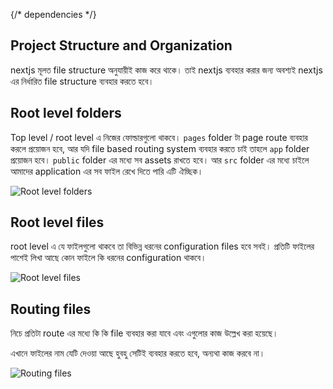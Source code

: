 {/* dependencies */}

## Project Structure and Organization

nextjs মূলত file structure অনুযায়ীই কাজ করে থাকে। তাই nextjs ব্যবহার করার জন্য অবশ্যই nextjs এর নির্ধারিত file structure ব্যবহার করতে হবে।

## Root level folders

Top level / root level এ নিজের ফোল্ডারগুলো থাকবে। `pages` folder টা page route ব্যবহার করলে প্রয়োজন হবে, আর যদি file based routing system ব্যবহার করতে চাই তাহলে `app` folder প্রয়োজন হবে। `public` folder এর মধ্যে সব assets রাখতে হবে। আর `src` folder এর মধ্যে চাইলে আমাদের application এর সব ফাইল রেখে দিতে পারি এটি ঐচ্ছিক।

![Root level folders](../../public/images/nextjs-1.png)

## Root level files

root level এ যে ফাইলগুলো থাকবে তা বিভিন্ন ধরনের configuration files হবে সবই। প্রতিটি ফাইলের পাশেই লিখা আছে কোন ফাইলে কি ধরনের configuration থাকবে।

![Root level files](../../public/images/nextjs-2.png)

## Routing files

নিচে প্রতিটা route এর মধ্যে কি কি file ব্যবহার করা যাবে এবং এগুলোর কাজ উল্লেখ করা হয়েছে।

<Callout type="warning" emoji="⚠️">
  এখানে ফাইলের নাম যেটি দেওয়া আছে হুবহু সেটিই ব্যবহার করতে হবে, অন্যথা কাজ করবে
  না।
</Callout>

![Routing files](../../public/images/nextjs-3.png)

